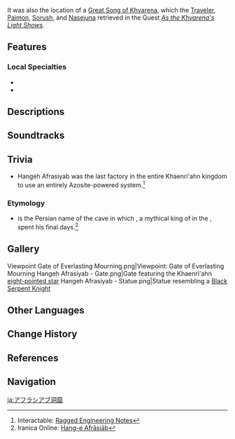 {{Location Infobox
|image        = <gallery>
Viewpoint Forge of the Abandoned Foundry.png|In-game
Hangeh Afrasiyab Lower Level Map Template.png|Map
</gallery>
|type         = Point of Interest
|map_level    = Hangeh Afrasiyab: Upper Level<br>Hangeh Afrasiyab: Lower Level
|subarea      = 
|area         = Gavireh Lajavard
|subregion    = Girdle of the Sands
|region       = Sumeru
}}
{{Location Intro|description=<p>{{If Self|Hangeh Afrasiyab|It|Hangeh Afrasiyab}} is an abandoned underground factory that was once used by the [[Khaenri'ah]]ns to process [[Azosite]].<ref name="AKLS">{{Ref/Quest|As the Khvarena's Light Shows}}</ref> Hidden within its depths is a sealed gate to the lost nation of Khaenri'ah itself.<ref name="Gate">{{Ref/VP|Gate of Everlasting Mourning}}</ref></p>}}

It was also the location of a [[Great Song of Khvarena]], which the [[Traveler]], [[Paimon]], [[Sorush]], and [[Nasejuna]] retrieved in the Quest ''[[As the Khvarena's Light Shows]]''.

==Features==
===Local Specialties===
* {{Item|Mourning Flower}}
* {{Item|Trishiraite}}

==Descriptions==
{{Description/Viewpoint|Gate of Everlasting Mourning}}
{{Description|A ruined Khaenri'ahn workshop.<br>One imagines that it might have other titles in their language.|[[Loading Screen/Sumeru#Hangeh Afrasiyab|Loading Screen]]}}

==Soundtracks==
{{Soundtracks by Category Table|type=location}}

==Trivia==
* Hangeh Afrasiyab was the last factory in the entire Khaenri'ahn kingdom to use an entirely Azosite-powered system.<ref>Interactable: [[Gavireh Lajavard#Ragged Engineering Notes|Ragged Engineering Notes]]</ref>
===Etymology===
* {{Lang|fa=هنگه افراسیاب|fa_rm=Hang Afrâsiyâb|mini=1}} is the Persian name of the cave in which {{w|Afrasiab}}, a mythical king of {{w|Turan}} in the {{w|Shahnameh}}, spent his final days.<ref>Iranica Online: [https://www.iranicaonline.org/articles/hang-e-afrasiab Hang-e Afrāsiāb]</ref>

==Gallery==
<gallery>
Viewpoint Gate of Everlasting Mourning.png|Viewpoint: Gate of Everlasting Mourning
Hangeh Afrasiyab - Gate.png|Gate featuring the Khaenri'ahn [[Khaenri'ah/Culture#Eight-Pointed Star|eight-pointed star]]
Hangeh Afrasiyab - Statue.png|Statue resembling a [[The Black Serpents|Black Serpent Knight]]
</gallery>

==Other Languages==
{{Other Languages
|en      = Hangeh Afrasiyab
|zhs     = 逾渊地墟
|zhs_rm  = Yúyuān Dìxū
|zht     = 逾淵地墟
|zht_rm  = Yúyuān Dìxū
|zh_tl   = 
|ja      = アフラシアブ洞窟
|ja_rm   = Afurashiabu Doukutsu{{Assumed}}
|ja_tl   = Afrasiyab Cave
|ko      = 아프라시압 동굴
|ko_tl   = Afrasiyab Cave
|es      = Fosa Afrasiyab
|es_tl   = Afrasiyab Pit
|fr      = Hangeh Afrasiyab
|ru      = Ханг-е Афрасиаб
|th      = Hangeh Afrasiyab
|vi      = Hangeh Afrasiyab
|de      = Hangeh Afrasiyab
|id      = Hangeh Afrasiyab
|pt      = Hangeh Afrasiyab
|tr      = Hangeh Afrasiyab
|it      = Hangeh Afrasiyab
}}

==Change History==
{{Change History|3.6}}

==References==
{{Reflist}}

==Navigation==
{{PoI Navbox|Sumeru}}

[[ja:アフラシアブ洞窟]]